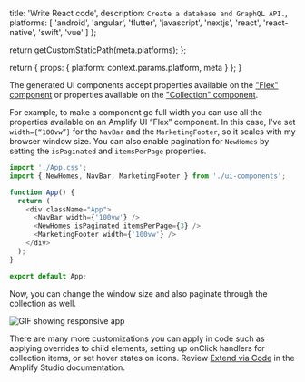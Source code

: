 
  title: 'Write React code',
  description: `Create a database and GraphQL API.`,
  platforms: [
    'android',
    'angular',
    'flutter',
    'javascript',
    'nextjs',
    'react',
    'react-native',
    'swift',
    'vue'
  ]
};

  return getCustomStaticPath(meta.platforms);
};

  return {
    props: {
      platform: context.params.platform,
      meta
    }
  };
}

The generated UI components accept properties available on the ["Flex" component](https://ui.docs.amplify.aws/react/components/flex) or properties available on the ["Collection" component](https://ui.docs.amplify.aws/react/components/collection).

For example, to make a component go full width you can use all the properties available on an Amplify UI “Flex” component. In this case, I've set `width={“100vw”}` for the `NavBar` and the `MarketingFooter`, so it scales with my browser window size. You can also enable pagination for `NewHomes` by setting the `isPaginated` and `itemsPerPage` properties.

```js
import './App.css';
import { NewHomes, NavBar, MarketingFooter } from './ui-components';

function App() {
  return (
    <div className="App">
      <NavBar width={'100vw'} />
      <NewHomes isPaginated itemsPerPage={3} />
      <MarketingFooter width={'100vw'} />
    </div>
  );
}

export default App;
```

Now, you can change the window size and also paginate through the collection as well.

![GIF showing responsive app](/images/studio/responsive.gif)

There are many more customizations you can apply in code such as applying overrides to child elements, setting up onClick handlers for collection items, or set hover states on icons. Review [Extend via Code](/console/uibuilder/override) in the Amplify Studio documentation.
